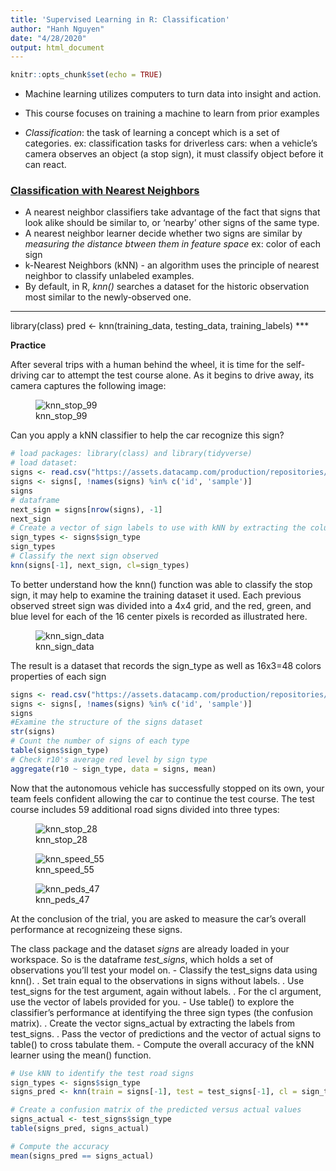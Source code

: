 ```yaml
---
title: 'Supervised Learning in R: Classification'
author: "Hanh Nguyen"
date: "4/28/2020"
output: html_document
---
```


```r
knitr::opts_chunk$set(echo = TRUE)
```


- Machine learning utilizes computers to turn data into insight and action.
- This course focuses on training a machine to learn from prior examples

- *Classification*: the task of learning a concept which is a set of categories.
    ex: classification tasks for driverless cars: when a vehicle's camera observes an object (a stop sign),
                                                    it must classify object before it can react.


<u><h3>Classification with Nearest Neighbors</h3></u>


- A nearest neighbor classifiers take advantage of the fact that signs that look alike should be similar to, 
  or 'nearby' other signs of the same type.
- A nearest neighbor learner decide whether two signs are similar by *measuring the distance btween them in feature space*
    ex: color of each sign
- k-Nearest Neighbors (kNN) - an algorithm uses the principle of nearest neighbor to classify unlabeled examples.
- By default, in R, *knn()* searches a dataset for the historic observation most similar to the newly-observed one.

***
library(class)
pred <- knn(training_data, testing_data, training_labels)
***

**Practice**

After several trips with a human behind the wheel, it is time for the self-driving car to attempt the test course alone.
As it begins to drive away, its camera captures the following image:

![knn_stop_99](http://s3.amazonaws.com/assets.datacamp.com/production/course_2906/datasets/knn_stop_99.gif)

Can you apply a kNN classifier to help the car recognize this sign?

```r
# load packages: library(class) and library(tidyverse)
# load dataset:
signs <- read.csv("https://assets.datacamp.com/production/repositories/718/datasets/c274ea22cc3d7e12d7bb9fdc9c2bdabe9ab025f4/knn_traffic_signs.csv")
signs <- signs[, !names(signs) %in% c('id', 'sample')]
signs
# dataframe
next_sign = signs[nrow(signs), -1] 
next_sign
# Create a vector of sign labels to use with kNN by extracting the column *sign_type* from *signs*.
sign_types <- signs$sign_type
sign_types
# Classify the next sign observed
knn(signs[-1], next_sign, cl=sign_types)
```

To better understand how the knn() function was able to classify the stop sign, it 
may help to examine the training dataset it used.
Each previous observed street sign was divided into a 4x4 grid, and the red, green, and blue level for each of the 16 center pixels is recorded as illustrated here.

![knn_sign_data](http://s3.amazonaws.com/assets.datacamp.com/production/course_2906/datasets/knn_sign_data.png)

The result is a dataset that records the sign_type as well as 16x3=48 colors properties of each sign

```r
signs <- read.csv("https://assets.datacamp.com/production/repositories/718/datasets/c274ea22cc3d7e12d7bb9fdc9c2bdabe9ab025f4/knn_traffic_signs.csv")
signs <- signs[, !names(signs) %in% c('id', 'sample')]
signs
#Examine the structure of the signs dataset
str(signs)
# Count the number of signs of each type
table(signs$sign_type)
# Check r10's average red level by sign type
aggregate(r10 ~ sign_type, data = signs, mean)
```

Now that the autonomous vehicle has successfully stopped on its own, your team 
feels confident allowing the car to continue the test course.
The test course includes 59 additional road signs divided into three types:

![knn_stop_28](http://s3.amazonaws.com/assets.datacamp.com/production/course_2906/datasets/knn_stop_28.gif)

![knn_speed_55](http://s3.amazonaws.com/assets.datacamp.com/production/course_2906/datasets/knn_speed_55.gif)

![knn_peds_47](http://s3.amazonaws.com/assets.datacamp.com/production/course_2906/datasets/knn_peds_47.gif)

At the conclusion of the trial, you are asked to measure the car's overall performance 
at recognizeing these signs.

The class package and the dataset *signs* are already loaded in your workspace. So is the dataframe *test_signs*, which holds a set of observations you'll test your model on.
- Classify the test_signs data using knn().
    . Set train equal to the observations in signs without labels.
    . Use test_signs for the test argument, again without labels.
    . For the cl argument, use the vector of labels provided for you.
- Use table() to explore the classifier's performance at identifying the three 
  sign types (the confusion matrix).
    . Create the vector signs_actual by extracting the labels from test_signs.
    . Pass the vector of predictions and the vector of actual signs to table() 
      to cross tabulate them.
- Compute the overall accuracy of the kNN learner using the mean() function.

```r
# Use kNN to identify the test road signs
sign_types <- signs$sign_type
signs_pred <- knn(train = signs[-1], test = test_signs[-1], cl = sign_types)

# Create a confusion matrix of the predicted versus actual values
signs_actual <- test_signs$sign_type
table(signs_pred, signs_actual)

# Compute the accuracy
mean(signs_pred == signs_actual)
```

